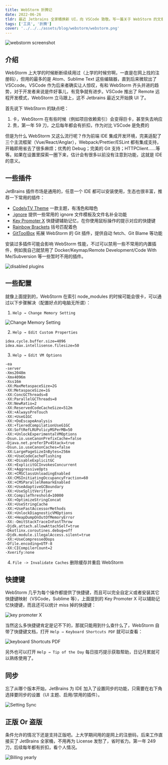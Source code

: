 ```yaml
---
title: WebStorm 折腾记
date: 2022-06-26
tldr: 最近 Jetbrains 全家桶换新 UI，向 VSCode 致敬。写一篇关于 WebStorm 的文章吧
tags: ['工具', '折腾']
cover: '../../../assets/blog/webstorm/webstorm.png'
---
```



<img src={shot.src} alt="webstorm screenshot" />

## 介绍

WebStorm 上大学的时候断断续续用过（上学的时候穷啊，一直是在网上找的注册码），但用的最多的是 Atom、Sublime Text 这些编辑器，直到后来微软出了 VSCcode。VSCode 作为后来者确实让人惊叹，有和 WebStorm 齐头并进的趋势，对于开发者来说是件好事儿，有竞争就有进步。VSCode 推出了 Remote 远程开发模式，WebStorm 立马跟上，这不 Jetbrains 最近又开始换 UI 了。

首先说下 WebStorm 的缺点吧：

1. 卡，WebStorm 在有些时候（例如项目依赖索引）会变得巨卡，甚至失去响应
2. 贵，第一年 59 刀，之后每年都会有折扣，作为对比 VSCode 是免费的

但是为什么 WebStorm 又这么流行呢？作为前端 IDE 集成开发环境，完美适配了三个主流框架（Vue/React/Anglar），Webpack/Prettier/ESLint 都有集成支持，开箱即用省去了很多麻烦；优秀的 Debug；完美的 Git 支持；HTTPClient……等等。如果在设置里探索一圈下来，估计会有很多以前没有注意到功能，这就是 IDE 的意义。

## 一些插件

JetBrains 插件市场是通用的，任意一个 IDE 都可以安装使用，生态也很丰富，推荐一下常用的插件：

- [CodelyTV Theme](https://plugins.jetbrains.com/plugin/12891-codelytv-theme) 一款主题，有浅色和暗色
- [.ignore](https://plugins.jetbrains.com/plugin/7495--ignore) 提供一些常用的 ignore 文件模板及文件名补全功能
- [Key Promoter X](https://plugins.jetbrains.com/plugin/9792-key-promoter-x) 快捷键辅助记忆，在你使用鼠标操作的提示对应的快捷键
- [Rainbow Brackets](https://plugins.jetbrains.com/plugin/10080-rainbow-brackets) 括号匹配着色
- [GitToolBox](https://plugins.jetbrains.com/plugin/7499-gittoolbox) 拓展 WebStorm 的 Git 插件，提供自动 fetch、Git Blame 等功能

安装过多插件可能会影响 WebStorm 性能，不过可以禁用一些不常用的内置插件，例如我自己就禁用了 Docker/Keymap/Remote Development/Code With Me/Subversion 等一些暂时不用的插件。

<img src={disabledPlugins.src} alt="disabled plugins" />

## 一些配置

就像上面提到的，WebStorm 在索引 node_modules 的时候可能会很卡，可以通过以下步骤解决（配置好点的电脑无所谓）：

1. `Help → Change Memory Setting`

<img src={chnageMemory.src} alt="Change Memory Setting" />

2. `Help → Edit Custom Properties`

```
idea.cycle.buffer.size=4096
idea.max.intellisense.filesize=50
```

3. `Help → Edit VM Options`

```
-ea
-server
-Xms2048m
-Xmx4096m
-Xss16m
-XX:MaxMetaspaceSize=2G
-XX:MetaspaceSize=1G
-XX:ConcGCThreads=8
-XX:ParallelGCThreads=8
-XX:NewRatio=2
-XX:ReservedCodeCacheSize=512m
-XX:+AlwaysPreTouch
-XX:+UseG1GC
-XX:+DoEscapeAnalysis
-XX:+TieredCompilationUseG1GC
-XX:SoftRefLRUPolicyMSPerMB=50
-XX:+UnlockExperimentalVMOptions
-Dsun.io.useCanonPrefixCache=false
-Djava.net.preferIPv4Stack=true
-Dsun.io.useCanonCaches=false
-XX:LargePageSizeInBytes=256m
-XX:+UseCodeCacheFlushing
-XX:+DisableExplicitGC
-XX:+ExplicitGCInvokesConcurrent
-XX:+AggressiveOpts
-XX:+CMSClassUnloadingEnabled
-XX:CMSInitiatingOccupancyFraction=60
-XX:+CMSParallelRemarkEnabled
-XX:+UseAdaptiveGCBoundary
-XX:+UseSplitVerifier
-XX:CompileThreshold=10000
-XX:+OptimizeStringConcat
-XX:+UseStringCache
-XX:+UseFastAccessorMethods
-XX:+UnlockDiagnosticVMOptions
-XX:+HeapDumpOnOutOfMemoryError
-XX:-OmitStackTraceInFastThrow
-Djdk.attach.allowAttachSelf=true
-Dkotlinx.coroutines.debug=off
-Djdk.module.illegalAccess.silent=true
-XX:+UseCompressedOops
-Dfile.encoding=UTF-8
-XX:CICompilerCount=2
-Xverify:none
```

4. `File -> Invalidate Caches` 删除缓存并重启 WebStorm

## 快捷键

WebStorm 几乎为每个操作都提供了快捷键，而且可以完全自定义或者安装其它快捷键映射（VSCode，Sublime 等），上面提到的 Key Promoter X 可以辅助记忆快捷键，而且还可以统计 miss 掉的快捷键：

<img src={keyPromoterX.src} alt="key promoter X" />

当然这么多快捷键肯定是记不下的，那就只能用到什么查什么了，WebStorm 自带了快捷键文档，打开 `Help → Keyboard Shortcuts PDF` 就可以查看：

<img src={keyboardShortcuts.src} alt="keyboard Shortcuts PDF" />

另外也可以打开 `Help → Tip of the Day` 每日技巧提示获取帮助，日记月累就可以熟练使用了。

## 同步

忘了从哪个版本开始，JetBrains 为 IDE 加入了设置同步的功能，只需要在右下角选择要同步的设置（UI 主题、启用/禁用的插件）。

<img src={settingSync.src} alt="Setting Sync" />

## 正版 Or 盗版

条件允许的情况下还是支持正版吧。上大学期间用的是网上的注册码，后来工作直接买了 JetBrains 全家桶，不用再为 License 发愁了，省时省力。第一年 249 刀，后续每年都有折扣，看个人情况。

<img src={billing.src} alt="Billing yearly" />
